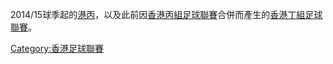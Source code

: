 2014/15球季起的[[港丙|港丙]]，以及此前因[[香港丙組足球聯賽|香港丙組足球聯賽]]合併而產生的[[香港丁組足球聯賽|香港丁組足球聯賽]]。

[[Category:香港足球聯賽|Category:香港足球聯賽]]